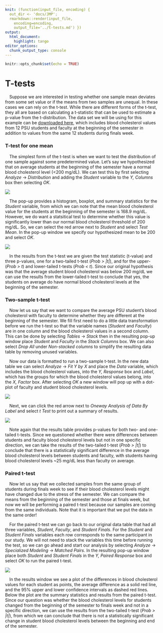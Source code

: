 ```yaml
---
knit: (function(input_file, encoding) {
  out_dir <- 'docs/JMP';
  rmarkdown::render(input_file,
    encoding=encoding,
    output_file='../t-tests.md') })
output:
  html_document:
    highlight: tango
editor_options:
  chunk_output_type: console
---
```


```r
knitr::opts_chunk$set(echo = TRUE)
```

# T-tests

&emsp;Suppose we are interested in testing whether one sample mean deviates from some set value or if the means from two samples are unequal.  In these cases we can rely on the t-test.  While there are different forms of the t-test, they all are based on calculating a t-statistic that can be used to estimate a p-value from the t-distribution.  The data set we will be using for this example can be [downloaded here](https://github.com/tylerbg/DLC_stat_resources/tree/master/docs/JMP/dat/cholesterol.jmp), which includes blood cholesterol values from 12 PSU students and faculty at the beginning of the semester in addition to values from the same 12 students during finals week.

### T-test for one mean

&emsp;The simplest form of the t-test is when we want to test the distribution of one sample against some predetermined value.  Let's say we hypothesized that on average students at the beginning of the semester have a normal blood cholesterol level (<200 mg/dL).  We can test this by first selecting *Analyze* -> *Distribution* and adding the *Student* variable to the *Y, Columns* box then selecting *OK*.

<center>
<img src="../img/t-tests/cholesterol_one_mean.png" style="display: block; margin: auto;" />
</center>

&emsp;The pop-up provides a histogram, boxplot, and summary statistics for the *Student* variable, from which we can note that the mean blood cholesterol value for the students at the beginning of the semester is 168.9 mg/dL.  However, we do want a statsitical test to determine whether this value is significantly lower than our normal blood cholesterol threshold of 200 mg/dL.  So, we can select the red arrow next to *Student* and select *Test Mean*.  In the pop-up window we specify our hypothesized mean to be 200 and select *OK*.

<center>
<img src="../img/t-tests/cholesterol_one_mean2.PNG" style="display: block; margin: auto;" />
</center>

&emsp;In the results from the t-test we are given the test statistic (t-value) and three p-values, one for a two-tailed t-test (*Prob > |t|*), and for the upper- (*Prob > t*) and lower-tailed t-tests (*Prob < t*).  Since our original hypothesis was that the average student blood cholesterol was below 200 mg/dL we can use the results from the lower-tailed t-test to conclude that yes, the students on average do have normal blood cholesterol levels at the beginning of the semester.

### Two-sample t-test

&emsp;Now let us say that we want to compare the average PSU student's blood cholesterol with faculty to determine whether they are different at the beginning of the semester.  We fill first need to do a little data transformation before we run the t-test so that the variable names (*Student* and *Faculty*) are in one column and the blood cholesterol values in a second column.  This can be done by selecting *Tables* -> *Stack* then in the resulting pop-up window place *Student* and *Faculty* in the *Stack Columns* box.  We can also select *Drop All* under *Non-stacked columns* to simplify the resulting data table by removing unused variables.

&emsp;Now our data is formatted to run a two-sample t-test.  In the new data table we can select *Analyze* -> *Fit Y by X* and place the *Data* variable, which includes the blood cholesterol values, into the *Y, Response* box and *Label*, which has the groups for which the blood cholesterol values belong, into the *X, Factor* box.  After selecting *OK* a new window will pop up with a dot-plot of faculty and student blood cholesterol levels.

<center>
<img src="../img/t-tests/cholesterol_two_means.png" style="display: block; margin: auto;" />
</center>

&emsp;Next, we can click the red arrow next to *Oneway Analysis of Data By Label* and select *t Test* to print out a summary of results.

<center>
<img src="../img/t-tests/cholesterol_two_means2.png" style="display: block; margin: auto;" />
</center>

&emsp;Note again that the results table provides p-values for both two- and one-tailed t-tests.  Since we questioned whether there were differences between students and faculty blood cholesterol levels but not in one specific direction, we can take the results of the two-tailed t-test (*Prob > |t|*) to conclude that there is a statistically significant difference in the average blood cholesterol levels between students and faculty, with students having blood cholesterol levels ~25 mg/dL less than faculty on average.

### Paired t-test

&emsp;Now let us say that we collected samples from the same group of students during finals week to see if their blood cholesterol levels might have changed due to the stress of the semester.  We can compare the means from the beginning of the semester and those at finals week, but now we will be performing a paired t-test because our samples are coming from the same individuals.  Note that it is important that we put the data in the same order!

&emsp;For the paired t-test we can go back to our original data table that had all three variables, *Student*, *Faculty*, and *Student Finals*.  For the *Student* and *Student Finals* variables each row corresponds to the same participant in our study.  We will not need to stack the variables this time before running the test, so we can go ahead and start our analysis by selecting *Analyze* -> *Specialized Modeling* -> *Matched Pairs*.  In the resulting pop-up window place both *Student* and *Student Finals* in the *Y, Paired Response* box and select *OK* to run the paired t-test.

<center>
<img src="../img/t-tests/cholesterol_paired_means.png" style="display: block; margin: auto;" />
</center>

&emsp;In the results window we see a plot of the differences in blood cholesterol values for each student as points, the average difference as a solid red line, and the 95% upper and lower confidence intervals as dashed red lines.  Below the plot are the summary statistics and results from the paired t-test.  Since our question was whether the blood cholesterol levels for students changed from the beginning of the semester to finals week and not in a specific direction, we can use the results from the two-tailed t-test (*Prob > |t|*), from which we can conclude that there is not a statistically significant change in student blood cholesterol levels between the beginning and end of the semester.
